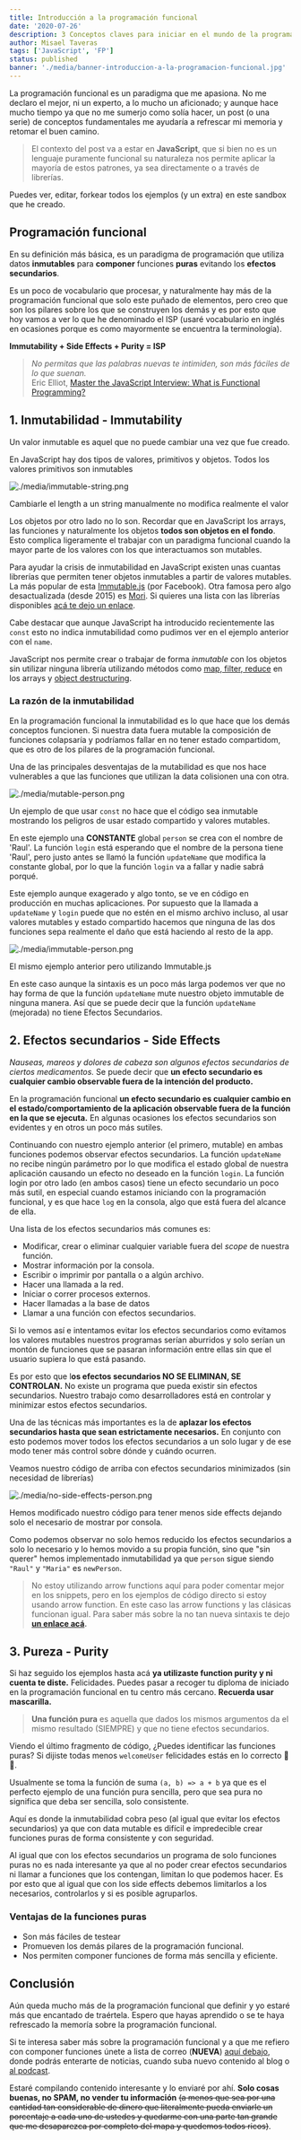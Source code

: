 ```yaml
---
title: Introducción a la programación funcional
date: '2020-07-26'
description: 3 Conceptos claves para iniciar en el mundo de la programación funcional. En este primer apartado vamos a estar tratando los tres pilares escenciales de la programación funcional.
author: Misael Taveras
tags: ['JavaScript', 'FP']
status: published
banner: './media/banner-introduccion-a-la-programacion-funcional.jpg'
---
```


La programación funcional es un paradigma que me apasiona. No me declaro el mejor, ni un experto, a lo mucho un aficionado; y aunque hace mucho tiempo ya que no me sumerjo como solía hacer, un post (o una serie) de conceptos fundamentales me ayudaría a refrescar mi memoria y retomar el buen camino.

<Blockquote type="disclaimer">

El contexto del post va a estar en **JavaScript**, que si bien no es un lenguaje puramente funcional su naturaleza nos permite aplicar la mayoría de estos patrones, ya sea directamente o a través de librerías.

</Blockquote>

Puedes ver, editar, forkear todos los ejemplos (y un extra) en este sandbox que he creado.

<SourceButtons demoURL="https://codesandbox.io/s/introduccion-a-la-programacion-funcional-kzxjh?file=/src/index.js" />

## Programación funcional

En su definición más básica, es un paradigma de programación que utiliza datos **inmutables** para **componer** funciones **puras** evitando los **efectos secundarios**.

Es un poco de vocabulario que procesar, y naturalmente hay más de la programación funcional que solo este puñado de elementos, pero creo que son los pilares sobre los que se construyen los demás y es por esto que hoy vamos a ver lo que he denominado el ISP (usaré vocabulario en inglés en ocasiones porque es como mayormente se encuentra la terminología).

**Immutability + Side Effects + Purity = ISP**

> _No permitas que las palabras nuevas te intimiden, son más fáciles de lo que suenan._ <br /> Eric Elliot, [Master the JavaScript Interview: What is Functional Programming?](https://medium.com/javascript-scene/master-the-javascript-interview-what-is-functional-programming-7f218c68b3a0#e84e)

## 1. Inmutabilidad - Immutability

Un valor inmutable es aquel que no puede cambiar una vez que fue creado.

En JavaScript hay dos tipos de valores, primitivos y objetos. Todos los valores primitivos son inmutables

![./media/immutable-string.png](./media/immutable-string.png "Imagen sin sombra")
<Caption
  align="center"
  footNote="Cambiarle el length a un string manualmente no modifica realmente el valor"
>

Cambiarle el length a un string manualmente no modifica realmente el valor

</Caption>

Los objetos por otro lado no lo son. Recordar que en JavaScript los arrays, las funciones y naturalmente los objetos **todos son objetos en el fondo**. Esto complica ligeramente el trabajar con un paradigma funcional cuando la mayor parte de los valores con los que interactuamos son mutables.

Para ayudar la crisis de inmutabilidad en JavaScript existen unas cuantas librerías que permiten tener objetos inmutables a partir de valores mutables. La más popular de esta [Immutable.js](https://immutable-js.github.io/immutable-js/) (por Facebook). Otra famosa pero algo desactualizada (desde 2015) es [Mori](https://github.com/swannodette/mori). Si quieres una lista con las librerías disponibles [acá te dejo un enlace](https://gist.github.com/camsong/33983cdf8371cf9ecdce).

Cabe destacar que aunque JavaScript ha introducido recientemente las `const` esto no indica inmutabilidad como pudimos ver en el ejemplo anterior con el `name`.

JavaScript nos permite crear o trabajar de forma *inmutable* con los objetos sin utilizar ninguna librería utilizando métodos como [map, filter, reduce](/blog/usar-map-filter-y-reduce-para-olvidarnos-de-los-bucles-for) en los arrays y [object destructuring](/blog/javascript-todo-lo-nuevo-desde-es6-hasta-hoy-parte-1#destructuring).

### La razón de la inmutabilidad

En la programación funcional la inmutabilidad es lo que hace que los demás conceptos funcionen. Si nuestra data fuera mutable la composición de funciones colapsaría y podríamos fallar en no tener estado compartidom, que es otro de los pilares de la programación funcional.

Una de las principales desventajas de la mutabilidad es que nos hace vulnerables a que las funciones que utilizan la data colisionen una con otra.

![./media/mutable-person.png](./media/mutable-person.png "Imagen sin sombra")

<Caption
  align="center"
  footNote="Un ejemplo de que usar `const` no hace que el código sea inmutable mostrando los peligros de usar estado compartido y valores mutables."
>

Un ejemplo de que usar `const` no hace que el código sea inmutable mostrando los peligros de usar estado compartido y valores mutables.

</Caption>

En este ejemplo una **CONSTANTE** global `person` se crea con el nombre de 'Raul'. La función `login` está esperando que el nombre de la persona tiene 'Raul', pero justo antes se llamó la función `updateName` que modifica la constante global, por lo que la función `login` va a fallar y nadie sabrá porqué.

Este ejemplo aunque exagerado y algo tonto, se ve en código en producción en muchas aplicaciones. Por supuesto que la llamada a `updateName` y `login` puede que no estén en el mismo archivo incluso, al usar valores mutables y estado compartido hacemos que ninguna de las dos funciones sepa realmente el daño que está haciendo al resto de la app.

![./media/immutable-person.png](./media/immutable-person.png "Imagen sin sombra")

<Caption
  align="center"
  footNote="El mismo ejemplo anterior pero utilizando Immutable.js"
>

El mismo ejemplo anterior pero utilizando Immutable.js

</Caption>

En este caso aunque la sintaxis es un poco más larga podemos ver que no hay forma de que la función `updateName` mute nuestro objeto immutable de ninguna manera. Así que se puede decir que la función `updateName` (mejorada) no tiene Efectos Secundarios.

## 2. Efectos secundarios - Side Effects

*Nauseas, mareos y dolores de cabeza son algunos efectos secundarios de ciertos medicamentos.* Se puede decir que **un efecto secundario es cualquier cambio observable fuera de la intención del producto.**

En la programación funcional **un efecto secundario es cualquier cambio en el estado/comportamiento de la aplicación observable fuera de la función en la que se ejecuta.** En algunas ocasiones los efectos secundarios son evidentes y en otros un poco más sutiles.

Continuando con nuestro ejemplo anterior (el primero, mutable) en ambas funciones podemos observar efectos secundarios. La función `updateName` no recibe ningún parámetro por lo que modifica el estado global de nuestra aplicación causando un efecto no deseado en la función `login`. La función login por otro lado (en ambos casos) tiene un efecto secundario un poco más sutil, en especial cuando estamos iniciando con la programación funcional, y es que hace `log` en la consola, algo que está fuera del alcance de ella.

Una lista de los efectos secundarios más comunes es:

* Modificar, crear o eliminar cualquier variable fuera del _scope_ de nuestra función.
* Mostrar información por la consola.
* Escribir o imprimir por pantalla o a algún archivo.
* Hacer una llamada a la red.
* Iniciar o correr procesos externos.
* Hacer llamadas a la base de datos
* Llamar a una función con efectos secundarios.

Si lo vemos así e intentamos evitar los efectos secundarios como evitamos los valores mutables nuestros programas serían aburridos y solo serían un montón de funciones que se pasaran información entre ellas sin que el usuario supiera lo que está pasando.

Es por esto que l**os efectos secundarios NO SE ELIMINAN, SE CONTROLAN.** No existe un programa que pueda existir sin efectos secundarios. Nuestro trabajo como desarrolladores está en controlar y minimizar estos efectos secundarios.

Una de las técnicas más importantes es la de **aplazar los efectos secundarios hasta que sean estrictamente necesarios.** En conjunto con esto podemos mover todos los efectos secundarios a un solo lugar y de ese modo tener más control sobre dónde y cuándo ocurren.

Veamos nuestro código de arriba con efectos secundarios minimizados (sin necesidad de librerías)

![./media/no-side-effects-person.png](./media/no-side-effects-person.png "Imagen sin sombra")

<Caption
  align="center"
  footNote=""
>

Hemos modificado nuestro código para tener menos side effects dejando solo el necesario de mostrar por consola.

</Caption>

Como podemos observar no solo hemos reducido los efectos secundarios a solo lo necesario y lo hemos movido a su propia función, sino que "sin querer" hemos implementado inmutabilidad ya que `person` sigue siendo `"Raul"` y `"Maria"` es `newPerson`.

<Blockquote type="info">

No estoy utilizando arrow functions aquí para poder comentar mejor en los snippets, pero en los ejemplos de código directo si estoy usando arrow function. En este caso las arrow functions y las clásicas funcionan igual. Para saber más sobre la no tan nueva sintaxis te dejo **[un enlace acá](/blog/javascript-todo-lo-nuevo-desde-es6-hasta-hoy-parte-1#arrow-functions).**

</Blockquote>

## 3. Pureza - Purity

Si haz seguido los ejemplos hasta acá **ya utilizaste function purity y ni cuenta te diste.** Felicidades. Puedes pasar a recoger tu diploma de iniciado en la programación funcional en tu centro más cercano. **Recuerda usar mascarilla.**

> **Una función pura** es aquella que dados los mismos argumentos da el mismo resultado (SIEMPRE) y que no tiene efectos secundarios.

Viendo el último fragmento de código, ¿Puedes identificar las funciones puras? Si dijiste todas menos `welcomeUser` felicidades estás en lo correcto 🥳🥳.

Usualmente se toma la función de suma `(a, b) => a + b` ya que es el perfecto ejemplo de una función pura sencilla, pero que sea pura no significa que deba ser sencilla, solo consistente.

Aquí es donde la inmutabilidad cobra peso (al igual que evitar los efectos secundarios) ya que con data mutable es difícil e impredecible crear funciones puras de forma consistente y con seguridad.

Al igual que con los efectos secundarios un programa de solo funciones puras no es nada interesante ya que al no poder crear efectos secundarios ni llamar a funciones que los contengan, limitan lo que podemos hacer. Es por esto que al igual que con los side effects debemos limitarlos a los necesarios, controlarlos y si es posible agruparlos.

### Ventajas de la funciones puras

* Son más fáciles de testear
* Promueven los demás pilares de la programación funcional.
* Nos permiten componer funciones de forma más sencilla y eficiente.

## Conclusión

Aún queda mucho más de la programación funcional que definir y yo estaré más que encantado de traértela. Espero que hayas aprendido o se te haya refrescado la memoría sobre la programación funcional.

Si te interesa saber más sobre la programación funcional y a que me refiero con componer funciones únete a lista de correo (**NUEVA**) [aquí debajo](#newsletter), donde podrás enterarte de noticias, cuando suba nuevo contenido al blog o [al podcast](https://www.instagram.com/releaseonfridays/).

Estaré compilando contenido interesante y lo enviaré por ahí. **Solo cosas buenas, no SPAM, no vender tu información** ~~(a menos que sea por una cantidad tan considerable de dinero que literalmente pueda enviarle un porcentaje a cada uno de ustedes y quedarme con una parte tan grande que me desaparezca por completo del mapa y quedemos todos ricos)~~.
